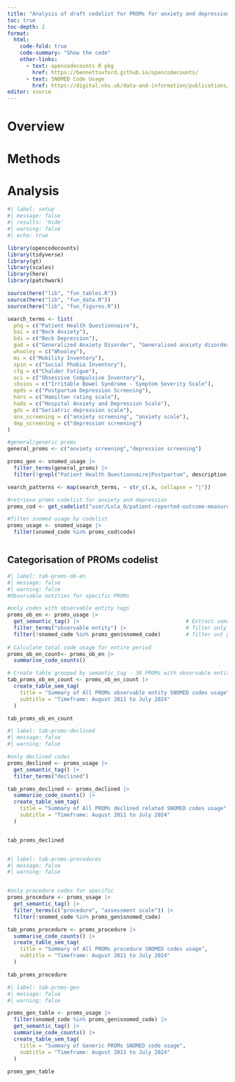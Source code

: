 ```yaml
---
title: "Analysis of draft codelist for PROMs for anxiety and depression"
toc: true
toc-depth: 2
format:
  html:
    code-fold: true
    code-summary: "Show the code"
    other-links:
      - text: opencodecounts R pkg
        href: https://bennettoxford.github.io/opencodecounts/
      - text: SNOMED Code Usage
        href: https://digital.nhs.uk/data-and-information/publications/statistical/mi-snomed-code-usage-in-primary-care
editor: source
---
```


# Overview

# Methods

# Analysis

```r
#| label: setup
#| message: false
#| results: 'hide'
#| warning: false
#| echo: true

library(opencodecounts)
library(tidyverse)
library(gt)
library(scales)
library(here)
library(patchwork)

source(here("lib", "fun_tables.R"))
source(here("lib", "fun_data.R"))
source(here("lib", "fun_figures.R"))

search_terms <- list(
  phq = c("Patient Health Questionnaire"),
  bai = c("Beck Anxiety"),
  bdi = c("Beck Depression"),
  gad = c("Generalized Anxiety Disorder", "Generalised anxiety disorder"),
  whooley = c("Whooley"),
  mi = c("Mobility Inventory"),
  spin = c("Social Phobia Inventory"),
  cfq = c("Chalder Fatigue"),
  oci = c("Obsessive Compulsive Inventory"),
  ibssss = c("Irritable Bowel Syndrome - Symptom Severity Scale"),
  epds = c("Postpartum Depression Screening"),
  hdrs = c("Hamilton rating scale"),
  hads = c("Hospital Anxiety and Depression Scale"),
  gds = c("Geriatric depression scale"),
  anx_screening = c("anxiety screening", "anxiety scale"),
  dep_screening = c("depression screening")
)

#general/generic proms
general_proms <- c("anxiety screening","depression screening")

proms_gen <- snomed_usage |>
  filter_terms(general_proms) |>
  filter(!grepl("Patient Health Questionnaire|Postpartum", description, ignore.case = TRUE))

search_patterns <- map(search_terms, ~ str_c(.x, collapse = "|"))

#retrieve proms codelist for anxiety and depression
proms_cod <- get_codelist("user/Lola_O/patient-reported-outcome-measures-anxiety-and-depression/615e2d89/")

#filter snomed usage by codelist
proms_usage <- snomed_usage |>
  filter(snomed_code %in% proms_cod$code)



```

## Categorisation of PROMs codelist
```r
#| label: tab-proms-ob-en
#| message: false
#| warning: false
#Observable entities for specific PROMs

#only codes with observable entity tags
proms_ob_en <- proms_usage |>
  get_semantic_tag() |>                                  # Extract semantic tag and add new variable
  filter_terms("observable entity") |>                   # filter only observable entities
  filter(!snomed_code %in% proms_gen$snomed_code)        # filter out generic proms
  
# Calculate total code usage for entire period
proms_ob_en_count<- proms_ob_en |>     
  summarise_code_counts()                                

# Create table grouped by semantic_tag - 38 PROMs with observable entities
tab_proms_ob_en_count <- proms_ob_en_count |>
  create_table_sem_tag(
    title = "Summary of All PROMs observable entity SNOMED codes usage",
    subtitle = "Timeframe: August 2011 to July 2024"
  )

tab_proms_ob_en_count

```

```r
#| label: tab-proms-declined
#| message: false
#| warning: false

#only declined codes
proms_declined <- proms_usage |>
  get_semantic_tag() |>
  filter_terms("declined") 

tab_proms_declined <- proms_declined |>
  summarise_code_counts() |>
  create_table_sem_tag(
    title = "Summary of All PROMs declined related SNOMED codes usage",
    subtitle = "Timeframe: August 2011 to July 2024"
  )


tab_proms_declined



```


```r
#| label: tab-proms-procedures
#| message: false
#| warning: false


#only procedure codes for specific 
proms_procedure <- proms_usage |>
  get_semantic_tag() |>
  filter_terms(c("procedure", "assessment scale")) |>
  filter(!snomed_code %in% proms_gen$snomed_code)

tab_proms_procedure <- proms_procedure |>
  summarise_code_counts() |>
  create_table_sem_tag(
    title = "Summary of All PROMs procedure SNOMED codes usage",
    subtitle = "Timeframe: August 2011 to July 2024"
  )

tab_proms_procedure

```

```r
#| label: tab-proms-gen
#| message: false
#| warning: false

proms_gen_table <- proms_usage |>
  filter(snomed_code %in% proms_gen$snomed_code) |>
  get_semantic_tag() |>
  summarise_code_counts() |>
  create_table_sem_tag(
    title = "Summary of Generic PROMs SNOMED code usage",
    subtitle = "Timeframe: August 2011 to July 2024"
  )
  
proms_gen_table

```

